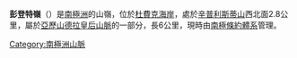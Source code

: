 {{coord|85|4|S|174|45|W|display=title}}

'''彭登特嶺'''（{{lang-en|Pendant Ridge}}）是[[南極洲|南極洲]]的山嶺，位於[[杜費克海岸|杜費克海岸]]，處於[[辛普利斯蒂山|辛普利斯蒂山]]西北面2.8公里，屬於[[亞歷山德拉皇后山脈|亞歷山德拉皇后山脈]]的一部分，長6公里，現時由[[南極條約體系|南極條約體系]]管理。

{{DEFAULTSORT:Pendant Ridge}}
[[Category:南極洲山脈|Category:南極洲山脈]]


{{DufekCoast-geo-stub}}